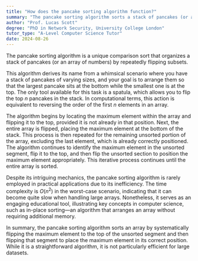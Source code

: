 ```yaml
---
title: "How does the pancake sorting algorithm function?"
summary: "The pancake sorting algorithm sorts a stack of pancakes (or an array of numbers) by repeatedly flipping subsets of it."
author: "Prof. Lucas Scott"
degree: "PhD in Network Security, University College London"
tutor_type: "A-Level Computer Science Tutor"
date: 2024-08-26
---
```


The pancake sorting algorithm is a unique comparison sort that organizes a stack of pancakes (or an array of numbers) by repeatedly flipping subsets. 

This algorithm derives its name from a whimsical scenario where you have a stack of pancakes of varying sizes, and your goal is to arrange them so that the largest pancake sits at the bottom while the smallest one is at the top. The only tool available for this task is a spatula, which allows you to flip the top $n$ pancakes in the stack. In computational terms, this action is equivalent to reversing the order of the first $n$ elements in an array.

The algorithm begins by locating the maximum element within the array and flipping it to the top, provided it is not already in that position. Next, the entire array is flipped, placing the maximum element at the bottom of the stack. This process is then repeated for the remaining unsorted portion of the array, excluding the last element, which is already correctly positioned. The algorithm continues to identify the maximum element in the unsorted segment, flip it to the top, and then flip the unsorted section to position the maximum element appropriately. This iterative process continues until the entire array is sorted.

Despite its intriguing mechanics, the pancake sorting algorithm is rarely employed in practical applications due to its inefficiency. The time complexity is $O(n^2)$ in the worst-case scenario, indicating that it can become quite slow when handling large arrays. Nonetheless, it serves as an engaging educational tool, illustrating key concepts in computer science, such as in-place sorting—an algorithm that arranges an array without requiring additional memory.

In summary, the pancake sorting algorithm sorts an array by systematically flipping the maximum element to the top of the unsorted segment and then flipping that segment to place the maximum element in its correct position. While it is a straightforward algorithm, it is not particularly efficient for large datasets.
    
